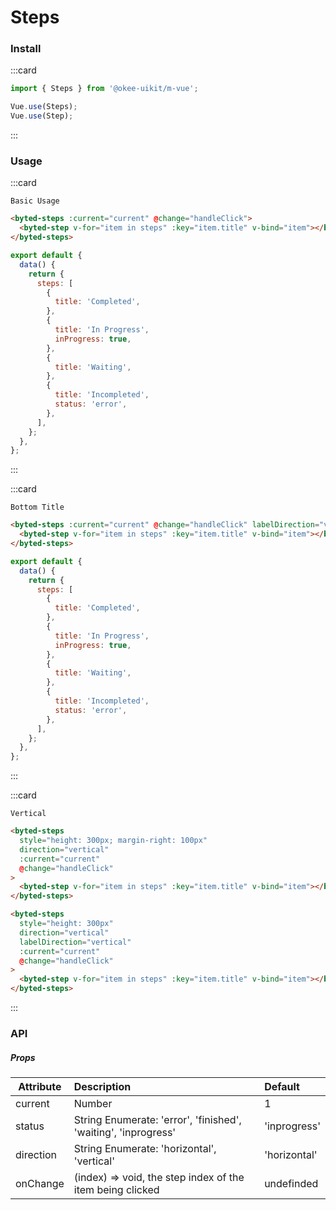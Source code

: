 # Steps

### Install

:::card

```javascript
import { Steps } from '@okee-uikit/m-vue';

Vue.use(Steps);
Vue.use(Step);
```

:::

### Usage

:::card

```topic
Basic Usage
```

```html
<byted-steps :current="current" @change="handleClick">
  <byted-step v-for="item in steps" :key="item.title" v-bind="item"></byted-step>
</byted-steps>
```

```javascript
export default {
  data() {
    return {
      steps: [
        {
          title: 'Completed',
        },
        {
          title: 'In Progress',
          inProgress: true,
        },
        {
          title: 'Waiting',
        },
        {
          title: 'Incompleted',
          status: 'error',
        },
      ],
    };
  },
};
```
:::

:::card

```topic
Bottom Title
```

```html
<byted-steps :current="current" @change="handleClick" labelDirection="vertical">
  <byted-step v-for="item in steps" :key="item.title" v-bind="item"></byted-step>
</byted-steps>
```

```javascript
export default {
  data() {
    return {
      steps: [
        {
          title: 'Completed',
        },
        {
          title: 'In Progress',
          inProgress: true,
        },
        {
          title: 'Waiting',
        },
        {
          title: 'Incompleted',
          status: 'error',
        },
      ],
    };
  },
};
```
:::


:::card

```topic
Vertical
```

```html
<byted-steps
  style="height: 300px; margin-right: 100px"
  direction="vertical"
  :current="current"
  @change="handleClick"
>
  <byted-step v-for="item in steps" :key="item.title" v-bind="item"></byted-step>
</byted-steps>

<byted-steps
  style="height: 300px"
  direction="vertical"
  labelDirection="vertical"
  :current="current"
  @change="handleClick"
>
  <byted-step v-for="item in steps" :key="item.title" v-bind="item"></byted-step>
</byted-steps>
```

:::

### API

##### Props

| Attribute | Description                                                 | Default      |
| --------- | :---------------------------------------------------------- | :----------- |
| current   | Number                                                      | 1            |
| status    | String Enumerate: 'error', 'finished', 'waiting', 'inprogress' | 'inprogress' |
| direction | String Enumerate: 'horizontal', 'vertical'                     | 'horizontal' |
| onChange  | (index) => void, the step index of the item being clicked       | undefinded   |
